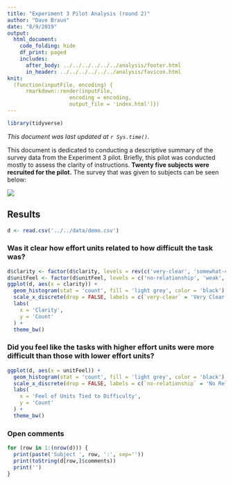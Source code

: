 ```yaml
---
title: "Experiment 3 Pilot Analysis (round 2)"
author: "Dave Braun"
date: "8/9/2019"
output: 
  html_document:
    code_folding: hide
    df_print: paged
    includes:
      after_body: ../../../../../../analysis/footer.html
      in_header: ../../../../../../analysis/favicon.html
knit:
  (function(inputFile, encoding) {
      rmarkdown::render(inputFile,
                    encoding = encoding,
                    output_file = 'index.html')})
---
```


```r
library(tidyverse)
```


*This document was last updated at `r Sys.time()`.*

This document is dedicated to conducting a descriptive summary of the survey data from the Experiment 3 pilot. Briefly, this pilot was conducted mostly to assess the clarity of instructions. **Twenty five subjects were recruited for the pilot.** The survey that was given to subjects can be seen below:  

<img src='exp3Survey.png'>

## Results

```r
d <- read.csv('../../data/demo.csv')
```

### Was it clear how effort units related to how difficult the task was?

```r
d$clarity <- factor(d$clarity, levels = rev(c('very-clear', 'somewhat-clear', 'neutral', 'somewhat-unclear', 'very-unclear')))
d$unitFeel <- factor(d$unitFeel, levels = c('no-relationship', 'weak', 'moderate', 'strong'))
ggplot(d, aes(x = clarity)) +
  geom_histogram(stat = 'count', fill = 'light grey', color = 'black') +
  scale_x_discrete(drop = FALSE, labels = c(`very-clear` = 'Very Clear', `somewhat-clear` = 'Somewhat Clear', `neutral` = 'Neutral', `somewhat-unclear` = 'Somewhat Unclear', `very-unclear` = 'Very Unclear')) +
  labs(
    x = 'Clarity', 
    y = 'Count'
  ) + 
  theme_bw()
```


### Did you feel like the tasks with higher effort units were more difficult than those with lower effort units?

```r
ggplot(d, aes(x = unitFeel)) +
  geom_histogram(stat = 'count', fill = 'light grey', color = 'black') +
  scale_x_discrete(drop = FALSE, labels = c(`no-relationship` = 'No Relationship', `weak` = 'Weak', `moderate` = 'Moderate', `strong` = 'Strong')) +
  labs(
    x = 'Feel of Units Tied to Difficulty', 
    y = 'Count'
  ) + 
  theme_bw()
```


### Open comments

```r
for (row in 1:(nrow(d))) {
  print(paste('Subject ', row, ':', sep=''))
  print(toString(d[row,]$comments))
  print('')
}
```













